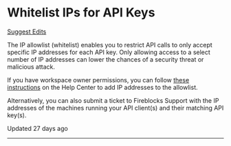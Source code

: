 # Whitelist IPs for API Keys

[Suggest Edits](/edit/whitelist-ips-for-api-keys)

The IP allowlist (whitelist) enables you to restrict API calls to only accept specific IP addresses for each API key. Only allowing access to a select number of IP addresses can lower the chances of a security threat or malicious attack.

If you have workspace owner permissions, you can follow [these instructions](https://support.fireblocks.io/hc/en-us/articles/4405980040210-Whitelisting-API-IP-Addresses) on the Help Center to add IP addresses to the allowlist.

Alternatively, you can also submit a ticket to Fireblocks Support with the IP addresses of the machines running your API client(s) and their matching API key(s).

Updated 27 days ago

* * *